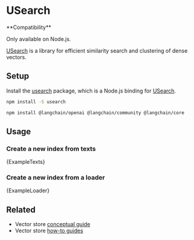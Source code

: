 # USearch

<Tip>
**Compatibility**

Only available on Node.js.
</Tip>

[USearch](https://github.com/unum-cloud/usearch) is a library for efficient similarity search and clustering of dense vectors.

## Setup

Install the [usearch](https://github.com/unum-cloud/usearch/tree/main/javascript) package, which is a Node.js binding for [USearch](https://github.com/unum-cloud/usearch).

```bash npm2yarn
npm install -S usearch
```

<IntegrationInstallTooltip></IntegrationInstallTooltip>

```bash npm2yarn
npm install @langchain/openai @langchain/community @langchain/core
```

## Usage

### Create a new index from texts


<CodeBlock language="typescript">{ExampleTexts}</CodeBlock>

### Create a new index from a loader


<CodeBlock language="typescript">{ExampleLoader}</CodeBlock>

## Related

- Vector store [conceptual guide](/oss/concepts/#vectorstores)
- Vector store [how-to guides](/oss/how-to/#vectorstores)
